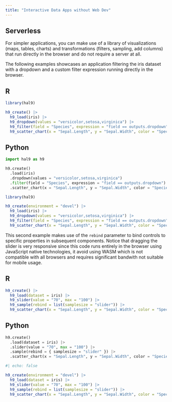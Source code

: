 ```yaml
---
title: "Interactive Data Apps without Web Dev"
---
```


## Serverless

For simpler applications, you can make use of a library of visualizations (maps, tables, charts) and transformations (filters, sampling, add columns) that run directly in the browser and do not require a server at all.

The following examples showcases an application filtering the iris dataset with a dropdown and a custom filter expression running directly in the browser.

::: {.panel-tabset}

## R

```r
library(hal9)

h9_create() |>
  h9_load(iris) |>
  h9_dropdown(values = "versicolor,setosa,virginica") |>
  h9_filter(field = "Species", expression = "field == outputs.dropdown") |>
  h9_scatter_chart(x = "Sepal.Length", y = "Sepal.Width", color = "Species")
```

## Python

```python
import hal9 as h9

h9.create()
  .load(iris)
  .dropdown(values = "versicolor,setosa,virginica")
  .filter(field = "Species", expression = "field == outputs.dropdown")
  .scatter_chart(x = "Sepal.Length", y = "Sepal.Width", color = "Species")
```

:::

```r
library(hal9)

h9_create(environment = "devel") |>
  h9_load(iris) |>
  h9_dropdown(values = "versicolor,setosa,virginica") |>
  h9_filter(field = "Species", expression = "field == outputs.dropdown") |>
  h9_scatter_chart(x = "Sepal.Length", y = "Sepal.Width", color = "Species")
```

This second example makes use of the `rebind` parameter to bind controls to specific properties in subsequent components. Notice that dragging the slider is very responsive since this code runs entirely in the browser using JavaScript native technologies, it avoid using WASM which is not compatible with all browsers and requires significant bandwith not suitable for mobile usage.

::: {.panel-tabset}

## R

```r
h9_create() |>
  h9_load(dataset = iris) |>
  h9_slider(value = "70", max = "100") |>
  h9_sample(rebind = list(samplesize = "slider")) |>
  h9_scatter_chart(x = "Sepal.Length", y = "Sepal.Width", color = "Species")
```

## Python

```python
h9.create()
  .load(dataset = iris) |>
  .slider(value = "70", max = "100") |>
  .sample(rebind = { samplesize = "slider" }) |>
  .scatter_chart(x = "Sepal.Length", y = "Sepal.Width", color = "Species")
```

:::


```r
#| echo: false

h9_create(environment = "devel") |>
  h9_load(dataset = iris) |>
  h9_slider(value = "70", max = "100") |>
  h9_sample(rebind = list(samplesize = "slider")) |>
  h9_scatter_chart(x = "Sepal.Length", y = "Sepal.Width", color = "Species")
```

